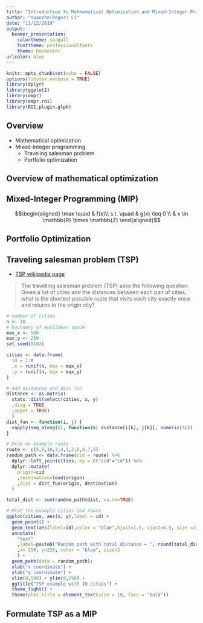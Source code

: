 ```yaml
---
title: "Introduction to Mathematical Optimization and Mixed-Integer Programming"
author: "Yuanzhe(Roger) Li"
date: "11/12/2019"
output:
  beamer_presentation: 
    colortheme: seagull
    fonttheme: professionalfonts
    theme: Rochester
urlcolor: blue
---
```


```r
knitr::opts_chunk$set(echo = FALSE)
options(tinytex.verbose = TRUE)
library(dplyr)
library(ggplot2)
library(ompr)
library(ompr.roi)
library(ROI.plugin.glpk)
```

## Overview

- Mathematical optimization
- Mixed-integer programming
  - Traveling salesman problem
  - Portfolio optimization

## Overview of mathematical optimization


## Mixed-Integer Programming (MIP)

$$\begin{aligned}
\max \quad & f(x)\\
s.t. \quad & g(x) \leq 0 \\
& x \in \mathbb{R} \times \mathbb{Z}
\end{aligned}$$



## Portfolio Optimization


## Traveling salesman problem (TSP)
- [TSP wikipedia page](https://en.wikipedia.org/wiki/Travelling_salesman_problem)

> The travelling salesman problem (TSP) asks the following question: Given a list of cities and the distances between each pair of cities, what is the shortest possible route that visits each city exactly once and returns to the origin city?

```r
# number of cities
n <- 10
# boundary of euclidean space
max_x <- 500
max_y <- 250
set.seed(9102)

cities <- data.frame(
  id = 1:n
  ,x = runif(n, max = max_x)
  ,y = runif(n, max = max_y)
)

# Add distances and dist_fun
distance <- as.matrix(
  stats::dist(select(cities, x, y)
  ,diag = TRUE
  ,upper = TRUE)
  )
dist_fun <- function(i, j) {
  vapply(seq_along(i), function(k) distance[i[k], j[k]], numeric(1L))
}

# Draw an example route
route <- c(5,9,10,3,4,1,2,6,8,7,5)
random_path <- data.frame(cid = route) %>%
  dplyr::left_join(cities, by = c("cid"="id")) %>%
  dplyr::mutate(
    origin=cid
    ,destination=lead(origin)
    ,dist = dist_fun(origin, destination)
  )

total_dist <- sum(random_path$dist, na.rm=TRUE)

# Plot the example cities and route
ggplot(cities, aes(x, y),label = id) + 
  geom_point() + 
  geom_text(aes(label=id),color = "blue",hjust=1.5, vjust=0.5, size =3) + 
  annotate(
    "text"
    ,label=paste0("Random path with total distance = ", round(total_dist,2))
    ,x= 250, y=225, color = "blue", size=2
    ) +
  geom_path(data = random_path)+ 
  xlab("x coordinate") + 
  ylab("y coordinate") + 
  xlim(0,500) + ylim(0,250) + 
  ggtitle("TSP example with 10 cities") +
  theme_light() +
  theme(plot.title = element_text(size = 10, face = "bold"))
```

## Formulate TSP as a MIP
